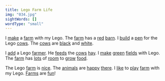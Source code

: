 ```yaml
---
title: Lego Farm Life
img: "034.jpg"
sightWords: []
wordType: "small"
---
```


I <u>make</u> a <u>farm</u> with my Lego. The <u>farm</u> has a <u>red</u> <u>barn</u>. I <u>build</u> a <u>pen</u> for the Lego <u>cows</u>. The <u>cows</u> are <u>black</u> and <u>white</u>.

I <u>add</u> a Lego <u>farmer</u>. He <u>feeds</u> the <u>cows</u> <u>hay</u>. I <u>make</u> <u>green</u> <u>fields</u> with Lego. The <u>farm</u> has <u>lots</u> of <u>room</u> to <u>grow</u> <u>food</u>.

The Lego <u>farm</u> is <u>nice</u>. The <u>animals</u> are <u>happy</u> <u>there</u>. I <u>like</u> to <u>play</u> <u>farm</u> with my Lego. <u>Farms</u> are <u>fun</u>!